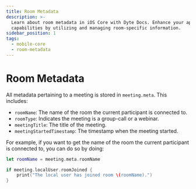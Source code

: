 ```yaml
---
title: Room Metadata
description: >-
  Learn about room metadata in iOS Core with Dyte Docs. Enhance your app's
  capabilities by utilizing and managing room-specific information.
sidebar_position: 1
tags:
  - mobile-core
  - room-metadata
---
```


# Room Metadata

All metadata pertaining to a meeting is stored in `meeting.meta`. This includes:

- `roomName`: The name of the room the current participant is connected to.
- `roomType`: Indicates the meeting is a group-call or a webinar.
- `meetingTitle`: The title of the meeting.
- `meetingStartedTimestamp`: The timestamp when the meeting started.

For example, if you want to get the name of the room the current participant is
connected to, you can do so by doing:

```swift
let roomName = meeting.meta.roomName

if meeting.localUser.roomJoined {
    print("The local user has joined room \(roomName).")
}
```

<head>
  <title>iOS Core Room Metadata</title>
  <meta
    name="description"
    content="Learn about room metadata in iOS Core with Dyte Docs. Enhance your app's capabilities by utilizing and managing room-specific information."
  />
</head>
